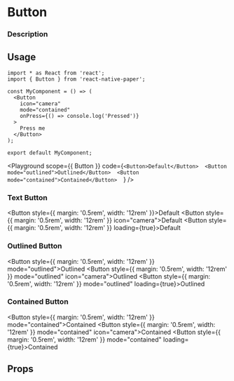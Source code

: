 
# Button

### Description

## Usage

```tsx
import * as React from 'react';
import { Button } from 'react-native-paper';

const MyComponent = () => (
  <Button
    icon="camera"
    mode="contained"
    onPress={() => console.log('Pressed')}
  >
    Press me
  </Button>
);

export default MyComponent;
```


<Playground
  scope={{ Button }}
  code={`
<Button>Default</Button> 
<Button mode="outlined">Outlined</Button> 
<Button mode="contained">Contained</Button>  
`}
/>

### Text Button

<Button style={{ margin: '0.5rem', width: '12rem' }}>Default</Button>
<Button style={{ margin: '0.5rem', width: '12rem' }} icon="camera">Default</Button>
<Button style={{ margin: '0.5rem', width: '12rem' }} loading={true}>Default</Button>

### Outlined Button

<Button style={{ margin: '0.5rem', width: '12rem' }} mode="outlined">Outlined</Button>
<Button style={{ margin: '0.5rem', width: '12rem' }} mode="outlined" icon="camera">Outlined</Button>
<Button style={{ margin: '0.5rem', width: '12rem' }} mode="outlined" loading={true}>Outlined</Button>

### Contained Button

<Button style={{ margin: '0.5rem', width: '12rem' }} mode="contained">Contained</Button>
<Button style={{ margin: '0.5rem', width: '12rem' }} mode="contained" icon="camera">Contained</Button>
<Button style={{ margin: '0.5rem', width: '12rem' }} mode="contained" loading={true}>Contained</Button>

## Props